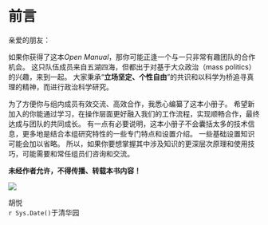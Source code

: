 # 前言 {.unnumbered}

亲爱的朋友：

如果你获得了这本*Open Manual*，那你可能正逢一个与一只非常有趣团队的合作机会。
这只队伍成员来自五湖四海，但都出于对基于大众政治（mass politics）的兴趣，来到一起。
大家秉承“**立场坚定、个性自由**”的共识和以科学为桥追寻真理的精神，而进行政治科学研究。

为了方便你与组内成员有效交流、高效合作，我悉心编纂了这本小册子。
希望新加入的你能通过学习，在操作层面更好融入我们的工作流程，实现顺畅合作，最终达成与团队的共同成长。
有一点有必要说明，这本小册子不会囊括太多的技术信息，更多地是结合本组研究特性的一些专门特点和设置介绍。
一些基础设置知识可能会加以省略。
所以，如果你要想掌握其中涉及知识的更深层次原理和使用技巧，可能需要和常任组员们咨询和交流。

:::{.callout-importance}
**未经作者允许，不得传播、转载本书内容！**
:::


![](images/goodluck.gif){fig-align="center"}

:::{.column-body-right}
胡悦    
`r Sys.Date()`于清华园
:::